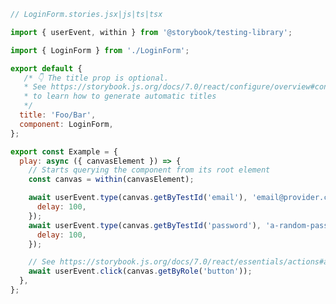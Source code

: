 ```js
// LoginForm.stories.jsx|js|ts|tsx

import { userEvent, within } from '@storybook/testing-library';

import { LoginForm } from './LoginForm';

export default {
   /* 👇 The title prop is optional.
   * See https://storybook.js.org/docs/7.0/react/configure/overview#configure-story-loading
   * to learn how to generate automatic titles
   */
  title: 'Foo/Bar',
  component: LoginForm,
};

export const Example = {
  play: async ({ canvasElement }) => {
    // Starts querying the component from its root element
    const canvas = within(canvasElement);

    await userEvent.type(canvas.getByTestId('email'), 'email@provider.com', {
      delay: 100,
    });
    await userEvent.type(canvas.getByTestId('password'), 'a-random-password'{
      delay: 100,
    });

    // See https://storybook.js.org/docs/7.0/react/essentials/actions#automatically-matching-args to learn how to setup logging in the Actions panel
    await userEvent.click(canvas.getByRole('button'));
  },
};
```
